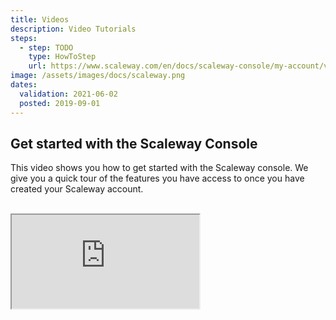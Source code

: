 ```yaml
---
title: Videos
description: Video Tutorials
steps:
  - step: TODO
    type: HowToStep
    url: https://www.scaleway.com/en/docs/scaleway-console/my-account/videos
image: /assets/images/docs/scaleway.png
dates:
  validation: 2021-06-02
  posted: 2019-09-01
---
```


## Get started with the Scaleway Console

This video shows you how to get started with the Scaleway console. We give you a quick tour of the features you have access to once you have created your Scaleway account.

<br />  
<Iframe src="https://www.youtube.com/embed/bKm9SKO5fYk" title="YouTube video player" />
